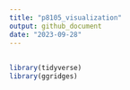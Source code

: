 ```yaml
---
title: "p8105_visualization"
output: github_document
date: "2023-09-28"
---
```


## 

```r
library(tidyverse)
library(ggridges)
```

